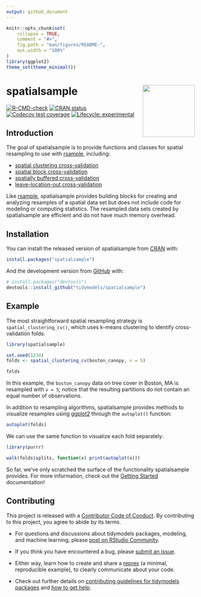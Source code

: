 ```yaml
---
output: github_document
---
```


<!-- README.md is generated from README.Rmd. Please edit that file -->

```r
knitr::opts_chunk$set(
    collapse = TRUE,
    comment = "#>",
    fig.path = "man/figures/README-",
    out.width = "100%"
)
library(ggplot2)
theme_set(theme_minimal())
```

# spatialsample <a href='https://spatialsample.tidymodels.org'><img src='man/figures/logo.png' align="right" height="139" /></a>

<!-- badges: start -->
[![R-CMD-check](https://github.com/tidymodels/spatialsample/actions/workflows/R-CMD-check.yaml/badge.svg)](https://github.com/tidymodels/spatialsample/actions/workflows/R-CMD-check.yaml)
[![CRAN status](https://www.r-pkg.org/badges/version/spatialsample)](https://CRAN.R-project.org/package=spatialsample)
[![Codecov test coverage](https://codecov.io/gh/tidymodels/spatialsample/branch/main/graph/badge.svg)](https://app.codecov.io/gh/tidymodels/spatialsample?branch=main)
[![Lifecycle: experimental](https://img.shields.io/badge/lifecycle-experimental-orange.svg)](https://lifecycle.r-lib.org/articles/stages.html)
<!-- badges: end -->

## Introduction

The goal of spatialsample is to provide functions and classes for spatial resampling to use with [rsample](https://rsample.tidymodels.org/), including:

- [spatial clustering cross-validation](https://doi.org/10.1109/IGARSS.2012.6352393)
- [spatial block cross-validation](https://doi.org/10.1111/ecog.02881)
- [spatially buffered cross-validation](https://doi.org/10.1111/geb.12161)
- [leave-location-out cross-validation](https://doi.org/10.1016/j.envsoft.2017.12.001)

Like [rsample](https://rsample.tidymodels.org/), spatialsample provides building blocks for creating and analyzing resamples of a spatial data set but does not include code for modeling or computing statistics. The resampled data sets created by spatialsample are efficient and do not have much memory overhead.

## Installation

You can install the released version of spatialsample from [CRAN](https://CRAN.R-project.org) with:

``` r
install.packages("spatialsample")
```

And the development version from [GitHub](https://github.com/) with:

``` r
# install.packages("devtools")
devtools::install_github("tidymodels/spatialsample")
```
## Example

The most straightforward spatial resampling strategy is `spatial_clustering_cv()`, which uses k-means clustering to identify cross-validation folds:

```r
library(spatialsample)

set.seed(1234)
folds <- spatial_clustering_cv(boston_canopy, v = 5)

folds
```

In this example, the `boston_canopy` data on tree cover in Boston, MA is resampled with `v = 5`; notice that the resulting partitions do not contain an equal number of observations.

In addition to resampling algorithms, spatialsample provides methods to visualize resamples using [ggplot2](https://ggplot2.tidyverse.org/) through the `autoplot()` function:

```r
autoplot(folds)
```

We can use the same function to visualize each fold separately:

```r
library(purrr)

walk(folds$splits, function(x) print(autoplot(x)))
```

So far, we've only scratched the surface of the functionality spatialsample provides. For more information, check out the [Getting Started](https://spatialsample.tidymodels.org/articles/spatialsample.html) documentation!

## Contributing

This project is released with a [Contributor Code of Conduct](https://contributor-covenant.org/version/2/1/CODE_OF_CONDUCT.html). By contributing to this project, you agree to abide by its terms.

- For questions and discussions about tidymodels packages, modeling, and machine learning, please [post on RStudio Community](https://community.rstudio.com/new-topic?category_id=15&tags=tidymodels,question).

- If you think you have encountered a bug, please [submit an issue](https://github.com/tidymodels/rules/issues).

- Either way, learn how to create and share a [reprex](https://reprex.tidyverse.org/articles/articles/learn-reprex.html) (a minimal, reproducible example), to clearly communicate about your code.

- Check out further details on [contributing guidelines for tidymodels packages](https://www.tidymodels.org/contribute/) and [how to get help](https://www.tidymodels.org/help/).
